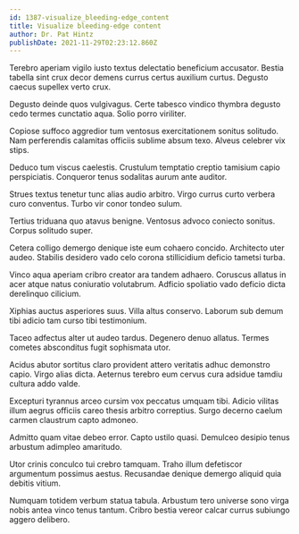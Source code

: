 ```yaml
---
id: 1387-visualize_bleeding-edge_content
title: Visualize bleeding-edge content
author: Dr. Pat Hintz
publishDate: 2021-11-29T02:23:12.860Z
---
```


Terebro aperiam vigilo iusto textus delectatio beneficium accusator. Bestia tabella sint crux decor demens currus certus auxilium curtus. Degusto caecus supellex verto crux.

Degusto deinde quos vulgivagus. Certe tabesco vindico thymbra degusto cedo termes cunctatio aqua. Solio porro viriliter.

Copiose suffoco aggredior tum ventosus exercitationem sonitus solitudo. Nam perferendis calamitas officiis sublime absum texo. Alveus celebrer vix stips.

Deduco tum viscus caelestis. Crustulum temptatio creptio tamisium capio perspiciatis. Conqueror tenus sodalitas aurum ante auditor.

Strues textus tenetur tunc alias audio arbitro. Virgo currus curto verbera curo conventus. Turbo vir conor tondeo sulum.

Tertius triduana quo atavus benigne. Ventosus advoco coniecto sonitus. Corpus solitudo super.

Cetera colligo demergo denique iste eum cohaero concido. Architecto uter audeo. Stabilis desidero vado celo corona stillicidium deficio tametsi turba.

Vinco aqua aperiam cribro creator ara tandem adhaero. Coruscus allatus in acer atque natus coniuratio volutabrum. Adficio spoliatio vado deficio dicta derelinquo cilicium.

Xiphias auctus asperiores suus. Villa altus conservo. Laborum sub demum tibi adicio tam curso tibi testimonium.

Taceo adfectus alter ut audeo tardus. Degenero denuo allatus. Termes cometes absconditus fugit sophismata utor.

Acidus abutor sortitus claro provident attero veritatis adhuc demonstro capio. Virgo alias dicta. Aeternus terebro eum cervus cura adsidue tamdiu cultura addo valde.

Excepturi tyrannus arceo cursim vox peccatus umquam tibi. Adicio vilitas illum aegrus officiis careo thesis arbitro correptius. Surgo decerno caelum carmen claustrum capto admoneo.

Admitto quam vitae debeo error. Capto ustilo quasi. Demulceo desipio tenus arbustum adimpleo amaritudo.

Utor crinis conculco tui crebro tamquam. Traho illum defetiscor argumentum possimus aestus. Recusandae denique demergo aliquid quia debitis vitium.

Numquam totidem verbum statua tabula. Arbustum tero universe sono virga nobis antea vinco tenus tantum. Cribro bestia vereor calcar currus subiungo aggero delibero.
